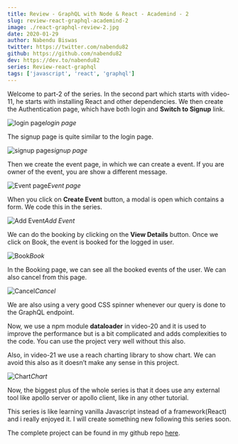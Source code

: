 ```yaml
---
title: Review - GraphQL with Node & React - Academind - 2
slug: review-react-graphql-academind-2
image: ./react-graphql-review-2.jpg
date: 2020-01-29
author: Nabendu Biswas
twitter: https://twitter.com/nabendu82
github: https://github.com/nabendu82
dev: https://dev.to/nabendu82
series: Review-react-graphql
tags: ['javascript', 'react', 'graphql']
---
```



Welcome to part-2 of the series. In the second part which starts with video-11, he starts with installing React and other dependencies. We then create the Authentication page, which have both login and **Switch to Signup** link.

![login page](https://ik.imagekit.io/thewebdev/Academind/2/1_ToRQyYgcK.png)*login page*

The signup page is quite similar to the login page.

![signup page](https://ik.imagekit.io/thewebdev/Academind/2/2_js1dsjjPW.png)*signup page*

Then we create the event page, in which we can create a event. If you are owner of the event, you are show a different message.

![Event page](https://ik.imagekit.io/thewebdev/Academind/2/3_vrFu279eCz.png)*Event page*

When you click on **Create Event** button, a modal is open which contains a form. We code this in the series.

![Add Event](https://ik.imagekit.io/thewebdev/Academind/2/4_lPMmiFzvQ.png)*Add Event*

We can do the booking by clicking on the **View Details** button. Once we click on Book, the event is booked for the logged in user.

![Book](https://ik.imagekit.io/thewebdev/Academind/2/5_Di15wRKHh.png)*Book*

In the Booking page, we can see all the booked events of the user. We can also cancel from this page.

![Cancel](https://ik.imagekit.io/thewebdev/Academind/2/6_6nLM8rOp0.png)*Cancel*

We are also using a very good CSS spinner whenever our query is done to the GraphQL endpoint.

Now, we use a npm module **dataloader** in video-20 and it is used to improve the performance but is a bit complicated and adds complexities to the code. You can use the project very well without this also.

Also, in video-21 we use a reach charting library to show chart. We can avoid this also as it doesn’t make any sense in this project.

![Chart](https://ik.imagekit.io/thewebdev/Academind/2/7_2kizc1AB2.png)*Chart*

Now, the biggest plus of the whole series is that it does use any external tool like apollo server or apollo client, like in any other tutorial.

This series is like learning vanilla Javascript instead of a framework(React) and i really enjoyed it. I will create something new following this series soon.

The complete project can be found in my github repo [here](https://github.com/nabendu82/GraphQLeventBooking).
